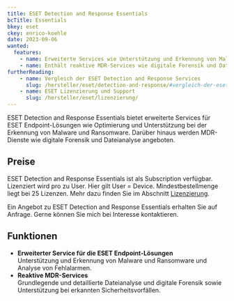 ---
title: ESET Detection and Response Essentials
bcTitle: Essentials
bkey: eset
ckey: enrico-koehle
date: 2023-09-06
wanted:
  features:
    - name: Erweiterte Services wie Unterstützung und Erkennung von Malware
    - name: Enthält reaktive MDR-Services wie digitale Forensik und Dateianalyse
furtherReading:
    - name: Vergleich der ESET Detection and Response Services
      slug: /hersteller/eset/detection-and-response/#vergleich-der-eset-detection-and-response-services
    - name: ESET Lizenzierung und Support
      slug: /hersteller/eset/lizenzierung/
---



<Intro>

ESET Detection and Response Essentials bietet erweiterte Services für ESET Endpoint-Lösungen wie Optimierung und Unterstützung bei der Erkennung von Malware und Ransomware. Darüber hinaus werden MDR-Dienste wie digitale Forensik und Dateianalyse angeboten.

</Intro>

<TOC />


## Preise

ESET Detection and Response Essentials ist als Subscription verfügbar. Lizenziert wird pro zu User. Hier gilt User = Device. Mindestbestellmenge liegt bei 25 Lizenzen. Mehr dazu finden Sie im Abschnitt [Lizenzierung](/hersteller/eset/lizenzierung/).

<GetInTouch variant="info">

Ein Angebot zu ESET Detection and Response Essentials erhalten Sie auf Anfrage. Gerne können Sie mich bei Interesse kontaktieren.

</GetInTouch>



## Funktionen

- **Erweiterter Service für die ESET Endpoint-Lösungen** <br />
Unterstützung und Erkennung von Malware und Ransomware und Analyse von Fehlalarmen.
- **Reaktive MDR-Services** <br />
Grundlegende und detaillierte Dateianalyse und digitale Forensik sowie Unterstützung bei erkannten Sicherheitsvorfällen.
